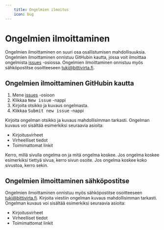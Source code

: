 ```yaml
---
    title: Ongelmien ilmoitus
    icon: bug
---
```

# Ongelmien ilmoittaminen

Ongelmien ilmoittaminen on suuri osa osallistumisen mahdollisuuksia. Ongelmien ilmoittaminen onnistuu GitHubin kautta, jossa voit ilmoittaa ongelmista [issues](https://github.com/bittivirta/docs/issues) -osiossa. Ongelmien ilmoittaminen onnistuu myös sähköpostitse osoitteeseen [tuki@bittivirta.fi](mailto:tuki@bittivirta.fi).

## Ongelmien ilmoittaminen GitHubin kautta

1. Mene [issues](https://github.com/bittivirta/docs/issues) -osioon
2. Klikkaa <kbd>New issue</kbd> -nappi
3. Kirjoita otsikko ja kuvaus ongelmasta.
4. Klikkaa <kbd>Submit new issue</kbd> -nappi

Kirjoita ongelman otsikko ja kuvaus mahdollisimman tarkasti. Ongelman kuvaus voi sisältää esimerkiksi seuraavia asioita:

- Kirjoitusvirheet
- Virheelliset tiedot
- Toimimattomat linkit

Kerro, millä sivulla ongelma on ja mitä ongelma koskee. Jos ongelma koskee esimerkiksi tiettyä sivua, kerro sivun osoite. Jos ongelma koskee koko sivustoa, kerro sekin.

## Ongelmien ilmoittaminen sähköpostitse

Ongelmien ilmoittaminen onnistuu myös sähköpostitse osoitteeseen [tuki@bittivirta.fi](mailto:tuki@bittivirta.fi). Kirjoita viestiin ongelman kuvaus mahdollisimman tarkasti. Ongelman kuvaus voi sisältää esimerkiksi seuraavia asioita:

- Kirjoitusvirheet
- Virheelliset tiedot
- Toimimattomat linkit
